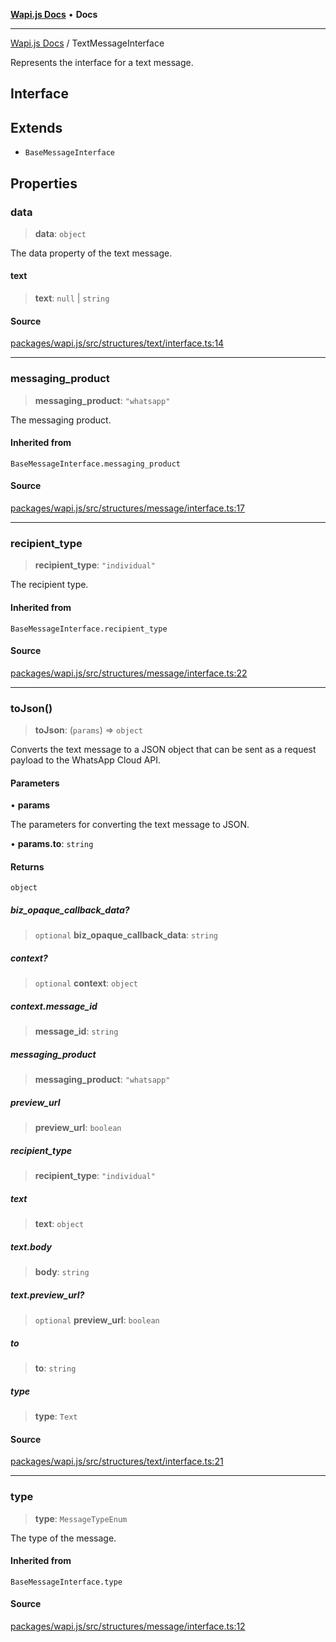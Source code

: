 [**Wapi.js Docs**](../README.mdx) • **Docs**

***

[Wapi.js Docs](../globals.mdx) / TextMessageInterface

Represents the interface for a text message.

## Interface

## Extends

- `BaseMessageInterface`

## Properties

### data

> **data**: `object`

The data property of the text message.

#### text

> **text**: `null` \| `string`

#### Source

[packages/wapi.js/src/structures/text/interface.ts:14](https://github.com/sarthakjdev/wapi.js/packages/wapi.js/src/structures/text/interface.ts?at=55950734d72fca04a6c87f7236ee551d251cec7e#line=14)

***

### messaging\_product

> **messaging\_product**: `"whatsapp"`

The messaging product.

#### Inherited from

`BaseMessageInterface.messaging_product`

#### Source

[packages/wapi.js/src/structures/message/interface.ts:17](https://github.com/sarthakjdev/wapi.js/packages/wapi.js/src/structures/message/interface.ts?at=55950734d72fca04a6c87f7236ee551d251cec7e#line=17)

***

### recipient\_type

> **recipient\_type**: `"individual"`

The recipient type.

#### Inherited from

`BaseMessageInterface.recipient_type`

#### Source

[packages/wapi.js/src/structures/message/interface.ts:22](https://github.com/sarthakjdev/wapi.js/packages/wapi.js/src/structures/message/interface.ts?at=55950734d72fca04a6c87f7236ee551d251cec7e#line=22)

***

### toJson()

> **toJson**: (`params`) => `object`

Converts the text message to a JSON object that can be sent as a request payload to the WhatsApp Cloud API.

#### Parameters

• **params**

The parameters for converting the text message to JSON.

• **params.to**: `string`

#### Returns

`object`

##### biz\_opaque\_callback\_data?

> `optional` **biz\_opaque\_callback\_data**: `string`

##### context?

> `optional` **context**: `object`

##### context.message\_id

> **message\_id**: `string`

##### messaging\_product

> **messaging\_product**: `"whatsapp"`

##### preview\_url

> **preview\_url**: `boolean`

##### recipient\_type

> **recipient\_type**: `"individual"`

##### text

> **text**: `object`

##### text.body

> **body**: `string`

##### text.preview\_url?

> `optional` **preview\_url**: `boolean`

##### to

> **to**: `string`

##### type

> **type**: `Text`

#### Source

[packages/wapi.js/src/structures/text/interface.ts:21](https://github.com/sarthakjdev/wapi.js/packages/wapi.js/src/structures/text/interface.ts?at=55950734d72fca04a6c87f7236ee551d251cec7e#line=21)

***

### type

> **type**: `MessageTypeEnum`

The type of the message.

#### Inherited from

`BaseMessageInterface.type`

#### Source

[packages/wapi.js/src/structures/message/interface.ts:12](https://github.com/sarthakjdev/wapi.js/packages/wapi.js/src/structures/message/interface.ts?at=55950734d72fca04a6c87f7236ee551d251cec7e#line=12)
